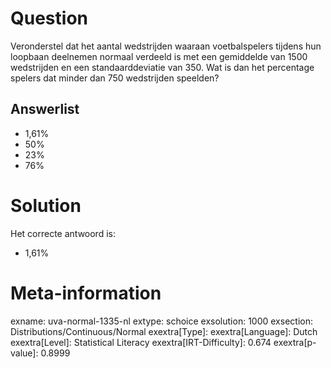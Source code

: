 Question
========

Veronderstel dat het aantal wedstrijden waaraan voetbalspelers tijdens
hun loopbaan deelnemen normaal verdeeld is met een gemiddelde van 1500
wedstrijden en een standaarddeviatie van 350. Wat is dan het percentage
spelers dat minder dan 750 wedstrijden speelden?

Answerlist
----------

* 1,61%
* 50%
* 23%
* 76%

Solution
========

Het correcte antwoord is: 

* 1,61%

Meta-information
================
exname: uva-normal-1335-nl
extype: schoice
exsolution: 1000
exsection: Distributions/Continuous/Normal
exextra[Type]: 
exextra[Language]: Dutch
exextra[Level]: Statistical Literacy
exextra[IRT-Difficulty]: 0.674
exextra[p-value]: 0.8999
